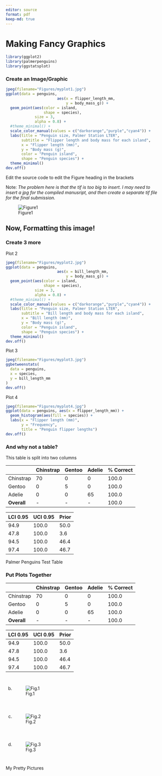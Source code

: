 ```yaml
---
editor: source
format: pdf 
keep-md: true
---
```


# Making Fancy Graphics

```r
library(ggplot2)
library(palmerpenguins)
library(ggstatsplot)

```

### Create an Image/Graphic

```r
jpeg(filename="Figures/myplot1.jpg")
ggplot(data = penguins, 
                       aes(x = flipper_length_mm,
                           y = body_mass_g)) +
  geom_point(aes(color = island, 
                 shape = species),
             size = 3,
             alpha = 0.8) +
  #theme_minimal() +
  scale_color_manual(values = c("darkorange","purple","cyan4")) +
  labs(title = "Penguin size, Palmer Station LTER",
       subtitle = "Flipper length and body mass for each island",
       x = "Flipper length (mm)",
       y = "Body mass (g)",
       color = "Penguin island",
       shape = "Penguin species") +
  theme_minimal() 
dev.off()
```

Edit the source code to edit the Figure heading in the brackets

Note: *The problem here is that the tif is too big to insert. I may need to insert a jpg for the compiled manusript, and then create a separate tif file for the final submission.*

![Figure1](Figures/myplot1.jpg)

## Now, Formatting this image!

### Create 3 more

Plot 2

```r
jpeg(filename="Figures/myplot2.jpg")
ggplot(data = penguins, 
                       aes(x = bill_length_mm,
                           y = body_mass_g)) +
  geom_point(aes(color = island, 
                 shape = species),
             size = 3,
             alpha = 0.8) +
  #theme_minimal() +
  scale_color_manual(values = c("darkorange","purple","cyan4")) +
  labs(title = "Penguin size, Palmer Station LTER",
       subtitle = "Bill length and body mass for each island",
       x = "Bill length (mm)",
       y = "Body mass (g)",
       color = "Penguin island",
       shape = "Penguin species") +
  theme_minimal() 
dev.off()
```

Plot 3

```r
jpeg(filename="Figures/myplot3.jpg")
ggbetweenstats(
  data = penguins,
  x = species,
  y = bill_length_mm
)
dev.off()
```

Plot 4

```r
jpeg(filename="Figures/myplot4.jpg")
ggplot(data = penguins, aes(x = flipper_length_mm)) +
  geom_histogram(aes(fill = species)) +
  labs(x = "Flipper length (mm)",
       y = "Frequency",
       title = "Penguin flipper lengths")
dev.off()
```

### And why not a table?

This table is split into two columns

::: {#tbl-panel layout-ncol="2"}
|             | Chinstrap | Gentoo | Adelie | **% Correct** |
|-------------|-----------|--------|--------|---------------|
| Chinstrap   | 70        | 0      | 0      | 100.0         |
| Gentoo      | 0         | 5      | 0      | 100.0         |
| Adelie      | 0         | 0      | 65     | 100.0         |
| **Overall** | \-        | \-     | \-     | 100.0         |

| LCI 0.95 | UCI 0.95 | Prior |
|----------|----------|-------|
| 94.9     | 100.0    | 50.0  |
| 47.8     | 100.0    | 3.6   |
| 94.5     | 100.0    | 46.4  |
| 97.4     | 100.0    | 46.7  |

Palmer Penguins Test Table
:::

### Put Plots Together

::: {layout="[[100,100], [100,100,100]]" layout-valign="bottom"}


|             | Chinstrap | Gentoo | Adelie | **% Correct** |
|-------------|-----------|--------|--------|---------------|
| Chinstrap   | 70        | 0      | 0      | 100.0         |
| Gentoo      | 0         | 5      | 0      | 100.0         |
| Adelie      | 0         | 0      | 65     | 100.0         |
| **Overall** | \-        | \-     | \-     | 100.0         |


| LCI 0.95 | UCI 0.95 | Prior |
|----------|----------|-------|
| 94.9     | 100.0    | 50.0  |
| 47.8     | 100.0    | 3.6   |
| 94.5     | 100.0    | 46.4  |
| 97.4     | 100.0    | 46.7  |


:::: columns
b)  ![Fig.1](Figures/myplot1.jpg){#fig-1111}
::::

:::: columns
c)  ![Fig.2](Figures/myplot2.jpg){#fig-2222}
::::

:::: columns
d)  ![Fig.3](Figures/myplot3.jpg){#fig-3333}
::::

My Pretty Pictures
:::
